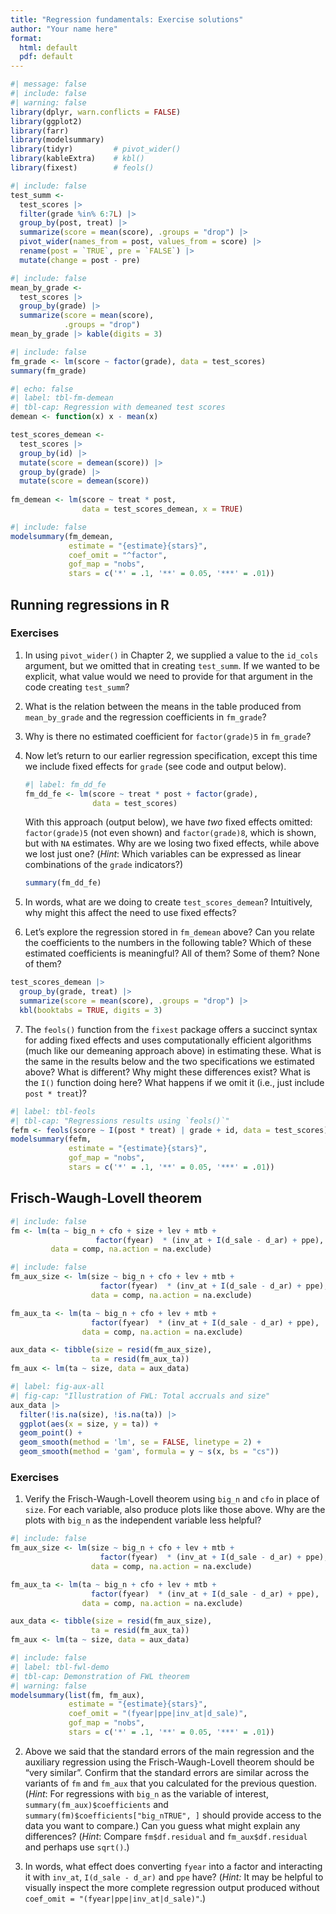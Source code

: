 ```yaml
---
title: "Regression fundamentals: Exercise solutions"
author: "Your name here"
format:
  html: default
  pdf: default
---
```


```r
#| message: false
#| include: false
#| warning: false
library(dplyr, warn.conflicts = FALSE)
library(ggplot2)
library(farr)
library(modelsummary)
library(tidyr)         # pivot_wider()
library(kableExtra)    # kbl()
library(fixest)        # feols()
```

```r
#| include: false
test_summ <-
  test_scores |>
  filter(grade %in% 6:7L) |>
  group_by(post, treat) |>
  summarize(score = mean(score), .groups = "drop") |>
  pivot_wider(names_from = post, values_from = score) |>
  rename(post = `TRUE`, pre = `FALSE`) |>
  mutate(change = post - pre)
```

```r
#| include: false
mean_by_grade <-
  test_scores |>
  group_by(grade) |>
  summarize(score = mean(score),
            .groups = "drop") 
mean_by_grade |> kable(digits = 3)
```

```r
#| include: false
fm_grade <- lm(score ~ factor(grade), data = test_scores)
summary(fm_grade)
```

```r
#| echo: false
#| label: tbl-fm-demean
#| tbl-cap: Regression with demeaned test scores
demean <- function(x) x - mean(x)

test_scores_demean <-
  test_scores |>
  group_by(id) |>
  mutate(score = demean(score)) |>
  group_by(grade) |>
  mutate(score = demean(score)) 
  
fm_demean <- lm(score ~ treat * post, 
                data = test_scores_demean, x = TRUE)
```

```r
#| include: false
modelsummary(fm_demean, 
             estimate = "{estimate}{stars}",
             coef_omit = "^factor",
             gof_map = "nobs",
             stars = c('*' = .1, '**' = 0.05, '***' = .01))
```

## Running regressions in R

### Exercises

1. In using `pivot_wider()` in Chapter 2, we supplied a value to the `id_cols` argument, but we omitted that in creating `test_summ`.
If we wanted to be explicit, what value would we need to provide for that argument in the code creating `test_summ`?

2. What is the relation between the means in the table produced from `mean_by_grade` and the regression coefficients in `fm_grade`?

3. Why is there no estimated coefficient for `factor(grade)5` in `fm_grade`?

4. Now let's return to our earlier regression specification, except this time we include fixed effects for `grade` (see code and output below).

<ul>
```r
#| label: fm_dd_fe
fm_dd_fe <- lm(score ~ treat * post + factor(grade), 
               data = test_scores)
```
 
With this approach (output below), we have *two* fixed effects omitted: `factor(grade)5` (not even shown) and `factor(grade)8`, which is shown, but with `NA` estimates.
Why are we losing two fixed effects, while above we lost just one?
(*Hint*: Which variables can be expressed as linear combinations of the `grade` indicators?)

```r
summary(fm_dd_fe)
```
</ul>

5.  In words, what are we doing to create `test_scores_demean`?
Intuitively, why might this affect the need to use fixed effects?

6.  Let's explore the regression stored in `fm_demean` above? 
Can you relate the coefficients to the numbers in the following table? 
Which of these estimated coefficients is meaningful? 
All of them? Some of them? None of them?

```r
test_scores_demean |> 
  group_by(grade, treat) |> 
  summarize(score = mean(score), .groups = "drop") |>
  kbl(booktabs = TRUE, digits = 3)
```

7.  The `feols()` function from the `fixest` package offers a succinct syntax for adding fixed effects and uses computationally efficient algorithms (much like our demeaning approach above) in estimating these. \indexc{feols()}
What is the same in the results below and the two specifications we estimated above? 
What is different?
Why might these differences exist?
What is the `I()` function doing here?
What happens if we omit it (i.e., just include `post * treat`)?

```r
#| label: tbl-feols
#| tbl-cap: "Regressions results using `feols()`"
fefm <- feols(score ~ I(post * treat) | grade + id, data = test_scores)
modelsummary(fefm,
             estimate = "{estimate}{stars}",
             gof_map = "nobs",
             stars = c('*' = .1, '**' = 0.05, '***' = .01))
```

## Frisch-Waugh-Lovell theorem {#fwl}

```r
#| include: false
fm <- lm(ta ~ big_n + cfo + size + lev + mtb + 
                   factor(fyear)  * (inv_at + I(d_sale - d_ar) + ppe),
         data = comp, na.action = na.exclude)
```

```r
#| include: false
fm_aux_size <- lm(size ~ big_n + cfo + lev + mtb + 
                    factor(fyear)  * (inv_at + I(d_sale - d_ar) + ppe),
                  data = comp, na.action = na.exclude)

fm_aux_ta <- lm(ta ~ big_n + cfo + lev + mtb + 
                  factor(fyear)  * (inv_at + I(d_sale - d_ar) + ppe),
                data = comp, na.action = na.exclude)

aux_data <- tibble(size = resid(fm_aux_size),
                  ta = resid(fm_aux_ta))
fm_aux <- lm(ta ~ size, data = aux_data)
```

```r
#| label: fig-aux-all
#| fig-cap: "Illustration of FWL: Total accruals and size"
aux_data |>
  filter(!is.na(size), !is.na(ta)) |>
  ggplot(aes(x = size, y = ta)) + 
  geom_point() +
  geom_smooth(method = 'lm', se = FALSE, linetype = 2) +
  geom_smooth(method = 'gam', formula = y ~ s(x, bs = "cs"))
```


### Exercises

1. Verify the Frisch-Waugh-Lovell theorem using `big_n` and `cfo` in place of `size`.
For each variable, also produce plots like those above.
Why are the plots with `big_n` as the independent variable less helpful?

```r
#| include: false
fm_aux_size <- lm(size ~ big_n + cfo + lev + mtb + 
                    factor(fyear)  * (inv_at + I(d_sale - d_ar) + ppe),
                  data = comp, na.action = na.exclude)

fm_aux_ta <- lm(ta ~ big_n + cfo + lev + mtb + 
                  factor(fyear)  * (inv_at + I(d_sale - d_ar) + ppe),
                data = comp, na.action = na.exclude)

aux_data <- tibble(size = resid(fm_aux_size),
                  ta = resid(fm_aux_ta))
fm_aux <- lm(ta ~ size, data = aux_data)
```

```r
#| include: false
#| label: tbl-fwl-demo
#| tbl-cap: Demonstration of FWL theorem
#| warning: false
modelsummary(list(fm, fm_aux), 
             estimate = "{estimate}{stars}",
             coef_omit = "(fyear|ppe|inv_at|d_sale)",
             gof_map = "nobs",
             stars = c('*' = .1, '**' = 0.05, '***' = .01))
```

2. Above we said that the standard errors of the main regression and the auxiliary regression using the Frisch-Waugh-Lovell theorem should be "very similar".
Confirm that the standard errors are similar across the variants of `fm` and `fm_aux` that you calculated for the previous question.
(*Hint*: For regressions with `big_n` as the variable of interest, `summary(fm_aux)$coefficients` and `summary(fm)$coefficients["big_nTRUE", ]` should provide access to the data you want to compare.)
Can you guess what might explain any differences?
(*Hint*: Compare `fm$df.residual` and `fm_aux$df.residual` and perhaps use `sqrt()`.)

3. In words, what effect does converting `fyear` into a factor and interacting it with `inv_at`, `I(d_sale - d_ar)` and `ppe` have?
(*Hint:* It may be helpful to visually inspect the more complete regression output produced without `coef_omit = "(fyear|ppe|inv_at|d_sale)"`.)
